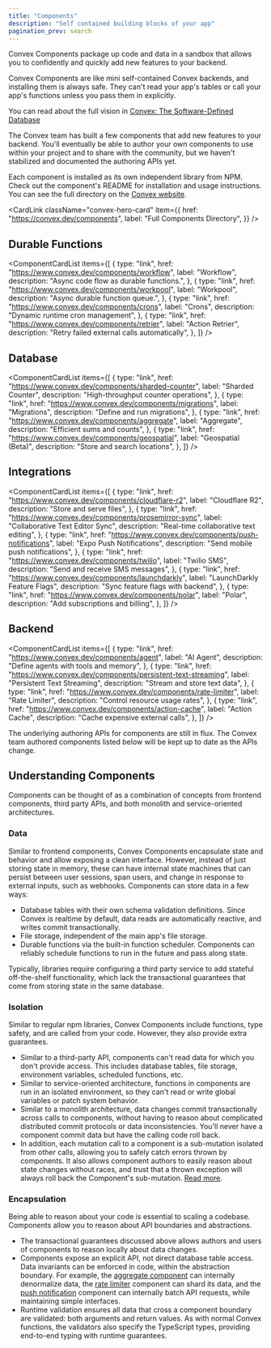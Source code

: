 ```yaml
---
title: "Components"
description: "Self contained building blocks of your app"
pagination_prev: search
---
```



<span className="convex-hero">
  Convex Components package up code and data in a sandbox that allows you to
  confidently and quickly add new features to your backend.
</span>

Convex Components are like mini self-contained Convex backends, and installing
them is always safe. They can't read your app's tables or call your app's
functions unless you pass them in explicitly.

You can read about the full vision in
[Convex: The Software-Defined Database](https://stack.convex.dev/the-software-defined-database#introducing-convex-components)

The Convex team has built a few components that add new features to your
backend. You'll eventually be able to author your own components to use within
your project and to share with the community, but we haven't stabilized and
documented the authoring APIs yet.

Each component is installed as its own independent library from NPM. Check out
the component's README for installation and usage instructions. You can see the
full directory on the [Convex website](https://convex.dev/components).

<CardLink
  className="convex-hero-card"
  item={{
    href: "https://convex.dev/components",
    label: "Full Components Directory",
  }}
/>

## Durable Functions

<ComponentCardList
  items={[
    {
      type: "link",
      href: "https://www.convex.dev/components/workflow",
      label: "Workflow",
      description: "Async code flow as durable functions.",
    },
    {
      type: "link",
      href: "https://www.convex.dev/components/workpool",
      label: "Workpool",
      description: "Async durable function queue.",
    },
    {
      type: "link",
      href: "https://www.convex.dev/components/crons",
      label: "Crons",
      description: "Dynamic runtime cron management",
    },
    {
      type: "link",
      href: "https://www.convex.dev/components/retrier",
      label: "Action Retrier",
      description: "Retry failed external calls automatically",
    },
  ]}
/>

## Database

<ComponentCardList
  items={[
    {
      type: "link",
      href: "https://www.convex.dev/components/sharded-counter",
      label: "Sharded Counter",
      description: "High-throughput counter operations",
    },
    {
      type: "link",
      href: "https://www.convex.dev/components/migrations",
      label: "Migrations",
      description: "Define and run migrations",
    },
    {
      type: "link",
      href: "https://www.convex.dev/components/aggregate",
      label: "Aggregate",
      description: "Efficient sums and counts",
    },
    {
      type: "link",
      href: "https://www.convex.dev/components/geospatial",
      label: "Geospatial (Beta)",
      description: "Store and search locations",
    },
  ]}
/>

## Integrations

<ComponentCardList
  items={[
    {
      type: "link",
      href: "https://www.convex.dev/components/cloudflare-r2",
      label: "Cloudflare R2",
      description: "Store and serve files",
    },
    {
      type: "link",
      href: "https://www.convex.dev/components/prosemirror-sync",
      label: "Collaborative Text Editor Sync",
      description: "Real-time collaborative text editing",
    },
    {
      type: "link",
      href: "https://www.convex.dev/components/push-notifications",
      label: "Expo Push Notifications",
      description: "Send mobile push notifications",
    },
    {
      type: "link",
      href: "https://www.convex.dev/components/twilio",
      label: "Twilio SMS",
      description: "Send and receive SMS messages",
    },
    {
      type: "link",
      href: "https://www.convex.dev/components/launchdarkly",
      label: "LaunchDarkly Feature Flags",
      description: "Sync feature flags with backend",
    },
    {
      type: "link",
      href: "https://www.convex.dev/components/polar",
      label: "Polar",
      description: "Add subscriptions and billing",
    },
  ]}
/>

## Backend

<ComponentCardList
  items={[
    {
      type: "link",
      href: "https://www.convex.dev/components/agent",
      label: "AI Agent",
      description: "Define agents with tools and memory",
    },
    {
      type: "link",
      href: "https://www.convex.dev/components/persistent-text-streaming",
      label: "Persistent Text Streaming",
      description: "Stream and store text data",
    },
    {
      type: "link",
      href: "https://www.convex.dev/components/rate-limiter",
      label: "Rate Limiter",
      description: "Control resource usage rates",
    },
    {
      type: "link",
      href: "https://www.convex.dev/components/action-cache",
      label: "Action Cache",
      description: "Cache expensive external calls",
    },
  ]}
/>

<Admonition type="caution" title="The component authoring APIs are in Beta">
  The underlying authoring APIs for components are still in flux. The Convex
  team authored components listed below will be kept up to date as the APIs
  change.
</Admonition>

## Understanding Components

Components can be thought of as a combination of concepts from frontend
components, third party APIs, and both monolith and service-oriented
architectures.

### Data

Similar to frontend components, Convex Components encapsulate state and behavior
and allow exposing a clean interface. However, instead of just storing state in
memory, these can have internal state machines that can persist between user
sessions, span users, and change in response to external inputs, such as
webhooks. Components can store data in a few ways:

- Database tables with their own schema validation definitions. Since Convex is
  realtime by default, data reads are automatically reactive, and writes commit
  transactionally.
- File storage, independent of the main app's file storage.
- Durable functions via the built-in function scheduler. Components can reliably
  schedule functions to run in the future and pass along state.

Typically, libraries require configuring a third party service to add stateful
off-the-shelf functionality, which lack the transactional guarantees that come
from storing state in the same database.

### Isolation

Similar to regular npm libraries, Convex Components include functions, type
safety, and are called from your code. However, they also provide extra
guarantees.

- Similar to a third-party API, components can't read data for which you don't
  provide access. This includes database tables, file storage, environment
  variables, scheduled functions, etc.
- Similar to service-oriented architecture, functions in components are run in
  an isolated environment, so they can't read or write global variables or patch
  system behavior.
- Similar to a monolith architecture, data changes commit transactionally across
  calls to components, without having to reason about complicated distributed
  commit protocols or data inconsistencies. You'll never have a component commit
  data but have the calling code roll back.
- In addition, each mutation call to a component is a sub-mutation isolated from
  other calls, allowing you to safely catch errors thrown by components. It also
  allows component authors to easily reason about state changes without races,
  and trust that a thrown exception will always roll back the Component's
  sub-mutation. [Read more](/docs/components/using.mdx#transactions).

### Encapsulation

Being able to reason about your code is essential to scaling a codebase.
Components allow you to reason about API boundaries and abstractions.

- The transactional guarantees discussed above allows authors and users of
  components to reason locally about data changes.
- Components expose an explicit API, not direct database table access. Data
  invariants can be enforced in code, within the abstraction boundary. For
  example, the [aggregate component](https://convex.dev/components/aggregate)
  can internally denormalize data, the
  [rate limiter](https://convex.dev/components/rate-limiter) component can shard
  its data, and the
  [push notification](https://convex.dev/components/push-notifications)
  component can internally batch API requests, while maintaining simple
  interfaces.
- Runtime validation ensures all data that cross a component boundary are
  validated: both arguments and return values. As with normal Convex functions,
  the validators also specify the TypeScript types, providing end-to-end typing
  with runtime guarantees.
